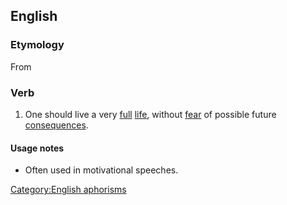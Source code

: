 ==English==

===Etymology===
From {{etyl|la|en}} {{term|vive ut vivas|lang=la}}

===Verb===
{{head|en|verb|head=to [[live]] [[life]] to the [[fullest]]}}

# One should live a very [[full]] [[life]], without [[fear]] of possible future [[consequences]].

====Usage notes====
* Often used in motivational speeches.

[[Category:English aphorisms]]
